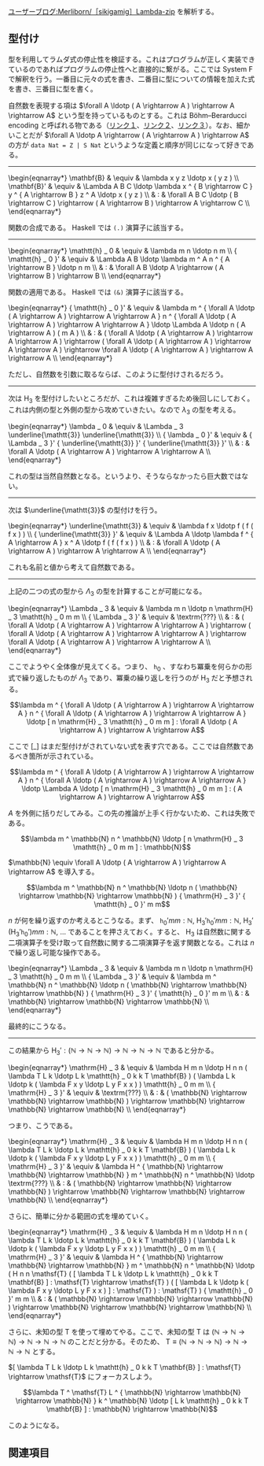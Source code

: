 [https://googology.wikia.org/ja/wiki/%E3%83%A6%E3%83%BC%E3%82%B6%E3%83%BC%E3%83%96%E3%83%AD%E3%82%B0:Merliborn/%EF%BC%BBsikigamig%EF%BC%BDLambda-zip?oldid=23748 ユーザーブログ:Merliborn/［sikigamig］Lambda-zip] を解析する。

== 型付け ==

型を利用してラムダ式の停止性を検証する。これはプログラムが正しく実装できているのであればプログラムの停止性へと直接的に繋がる。ここでは System F で解釈を行う。一番目に元々の式を書き、二番目に型についての情報を加えた式を書き、三番目に型を書く。

自然数を表現する項は \( \forall A \ldotp ( A \rightarrow A ) \rightarrow A \rightarrow A \) という型を持っているものとする。これは Böhm–Berarducci encoding と呼ばれる物である（[https://math.stackexchange.com/questions/2522624/are-all-simply-typed-lambda-terms-of-type-a-to-a-to-a-to-a-church-numerals リンク１]、[http://oleg.fi/gists/posts/2019-06-26-linear-church-encodings.html リンク２]、[http://okmij.org/ftp/tagless-final/course/Boehm-Berarducci.html リンク３]）。なお、細かいことだが \( \forall A \ldotp A \rightarrow ( A \rightarrow A ) \rightarrow A \) の方が <code>data Nat = Z | S Nat</code> というような定義と順序が同じになって好きである。

----

<nowiki>\begin{eqnarray*}
  \mathbf{B}  & \equiv & \lambda x y z \ldotp x ( y z ) \\
  \mathbf{B}' & \equiv & \Lambda A B C \ldotp \lambda x ^ { B \rightarrow C } y ^ { A \rightarrow B } z ^ A \ldotp x ( y z ) \\
              & :      & \forall A B C \ldotp ( B \rightarrow C ) \rightarrow ( A \rightarrow B ) \rightarrow A \rightarrow C \\
\end{eqnarray*}</nowiki>

関数の合成である。 Haskell では <code>(.)</code> 演算子に該当する。

----

<nowiki>\begin{eqnarray*}
  \mathtt{h} _ 0      & \equiv & \lambda m n \ldotp n m \\
  { \mathtt{h} _ 0 }' & \equiv & \Lambda A B \ldotp \lambda m ^ A n ^ { A \rightarrow B } \ldotp n m \\
                      & :      & \forall A B \ldotp A \rightarrow ( A \rightarrow B ) \rightarrow B \\
\end{eqnarray*}</nowiki>

関数の適用である。 Haskell では <code>(&)</code> 演算子に該当する。

<nowiki>\begin{eqnarray*}
  { \mathtt{h} _ 0 }' & \equiv & \lambda m ^ { \forall A \ldotp ( A \rightarrow A ) \rightarrow A \rightarrow A } n ^ { \forall A \ldotp ( A \rightarrow A ) \rightarrow A \rightarrow A } \ldotp \Lambda A \ldotp n ( A \rightarrow A ) ( m A ) \\
                      & :      & ( \forall A \ldotp ( A \rightarrow A ) \rightarrow A \rightarrow A ) \rightarrow ( \forall A \ldotp ( A \rightarrow A ) \rightarrow A \rightarrow A ) \rightarrow \forall A \ldotp ( A \rightarrow A ) \rightarrow A \rightarrow A \\
\end{eqnarray*}</nowiki>

ただし、自然数を引数に取るならば、このように型付けされるだろう。

----

次は \( \mathrm{H} _ 3 \) を型付けしたいところだが、これは複雑すぎるため後回しにしておく。これは内側の型と外側の型から攻めていきたい。なので \( \lambda _ 3 \) の型を考える。

<nowiki>\begin{eqnarray*}
  \lambda _ 0      & \equiv & \Lambda _ 3 \underline{\mathtt{3}} \underline{\mathtt{3}} \\
  { \lambda _ 0 }' & \equiv & { \Lambda _ 3 }' { \underline{\mathtt{3}} }' { \underline{\mathtt{3}} }' \\
                   & :      & \forall A \ldotp ( A \rightarrow A ) \rightarrow A \rightarrow A \\
\end{eqnarray*}</nowiki>

これの型は当然自然数となる。というより、そうならなかったら巨大数ではない。

----

次は \( \underline{\mathtt{3}} \) の型付けを行う。

<nowiki>\begin{eqnarray*}
  \underline{\mathtt{3}}      & \equiv & \lambda f x \ldotp f ( f ( f x ) ) \\
  { \underline{\mathtt{3}} }' & \equiv & \Lambda A \ldotp \lambda f ^ { A \rightarrow A } x ^ A \ldotp f ( f ( f x ) ) \\
                              & :      & \forall A \ldotp ( A \rightarrow A ) \rightarrow A \rightarrow A \\
\end{eqnarray*}</nowiki>

これも名前と値から考えて自然数である。

----

上記の二つの式の型から \( \Lambda _ 3 \) の型を計算することが可能になる。

<nowiki>\begin{eqnarray*}
  \Lambda _ 3      & \equiv & \lambda m n \ldotp n \mathrm{H} _ 3 \mathtt{h} _ 0 m m \\
  { \Lambda _ 3 }' & \equiv & \textrm{???} \\
                   & :      & ( \forall A \ldotp ( A \rightarrow A ) \rightarrow A \rightarrow A ) \rightarrow ( \forall A \ldotp ( A \rightarrow A ) \rightarrow A \rightarrow A ) \rightarrow \forall A \ldotp ( A \rightarrow A ) \rightarrow A \rightarrow A \\
\end{eqnarray*}</nowiki>

ここでようやく全体像が見えてくる。つまり、 \( \mathtt{h} _ 0 \) 、すなわち冪乗を何らかの形式で繰り返したものが \( \Lambda _ 3 \) であり、冪乗の繰り返しを行うのが \( \mathrm{H} _ 3 \) だと予想される。

\[ \lambda m ^ { \forall A \ldotp ( A \rightarrow A ) \rightarrow A \rightarrow A } n ^ { \forall A \ldotp ( A \rightarrow A ) \rightarrow A \rightarrow A } \ldotp [ n \mathrm{H} _ 3 \mathtt{h} _ 0 m m ] : \forall A \ldotp ( A \rightarrow A ) \rightarrow A \rightarrow A \]

ここで \( [ \_ ] \) はまだ型付けがされていない式を表す穴である。ここでは自然数であるべき箇所が示されている。

\[ \lambda m ^ { \forall A \ldotp ( A \rightarrow A ) \rightarrow A \rightarrow A } n ^ { \forall A \ldotp ( A \rightarrow A ) \rightarrow A \rightarrow A } \ldotp \Lambda A \ldotp [ n \mathrm{H} _ 3 \mathtt{h} _ 0 m m ] : ( A \rightarrow A ) \rightarrow A \rightarrow A \]

\( A \) を外側に括りだしてみる。この先の推論が上手く行かないため、これは失敗である。

\[ \lambda m ^ \mathbb{N} n ^ \mathbb{N} \ldotp [ n \mathrm{H} _ 3 \mathtt{h} _ 0 m m ] : \mathbb{N} \]

\( \mathbb{N} \equiv \forall A \ldotp ( A \rightarrow A ) \rightarrow A \rightarrow A \) を導入する。

\[ \lambda m ^ \mathbb{N} n ^ \mathbb{N} \ldotp n ( \mathbb{N} \rightarrow \mathbb{N} \rightarrow \mathbb{N} ) { \mathrm{H} _ 3 }' { \mathtt{h} _ 0 }' m m \]

\( n \) が何を繰り返すのか考えるとこうなる。まず、 \( { \mathtt{h} _ 0 }' m m : \mathbb{N} \), \( { \mathrm{H} _ 3 }' { \mathtt{h} _ 0 }' m m : \mathbb{N} \), \( { \mathrm{H} _ 3 }' ( { \mathrm{H} _ 3 }' { \mathtt{h} _ 0 }' ) m m : \mathbb{N} \), ... であることを押さえておく。すると、 \( \mathrm{H} _ 3 \) は自然数に関する二項演算子を受け取って自然数に関する二項演算子を返す関数となる。これは \( n \) で繰り返し可能な操作である。

<nowiki>\begin{eqnarray*}
  \Lambda _ 3      & \equiv & \lambda m n \ldotp n \mathrm{H} _ 3 \mathtt{h} _ 0 m m \\
  { \Lambda _ 3 }' & \equiv & \lambda m ^ \mathbb{N} n ^ \mathbb{N} \ldotp n ( \mathbb{N} \rightarrow \mathbb{N} \rightarrow \mathbb{N} ) { \mathrm{H} _ 3 }' { \mathtt{h} _ 0 }' m m \\
                   & :      & \mathbb{N} \rightarrow \mathbb{N} \rightarrow \mathbb{N} \\
\end{eqnarray*}</nowiki>

最終的にこうなる。

----

この結果から \( { \mathrm{H} _ 3 }' : ( \mathbb{N} \rightarrow \mathbb{N} \rightarrow \mathbb{N} ) \rightarrow \mathbb{N} \rightarrow \mathbb{N} \rightarrow \mathbb{N} \) であると分かる。

<nowiki>\begin{eqnarray*}
  \mathrm{H} _ 3      & \equiv & \lambda H m n \ldotp H n n ( \lambda T L k \ldotp L k \mathtt{h} _ 0 k k T \mathbf{B} ) ( \lambda L k \ldotp k ( \lambda F x y \ldotp L y F x x ) ) \mathtt{h} _ 0 m m \\
  { \mathrm{H} _ 3 }' & \equiv & \textrm{???} \\
                   & :      & ( \mathbb{N} \rightarrow \mathbb{N} \rightarrow \mathbb{N} ) \rightarrow \mathbb{N} \rightarrow \mathbb{N} \rightarrow \mathbb{N} \\
\end{eqnarray*}</nowiki>

つまり、こうである。

<nowiki>\begin{eqnarray*}
  \mathrm{H} _ 3      & \equiv & \lambda H m n \ldotp H n n ( \lambda T L k \ldotp L k \mathtt{h} _ 0 k k T \mathbf{B} ) ( \lambda L k \ldotp k ( \lambda F x y \ldotp L y F x x ) ) \mathtt{h} _ 0 m m \\
  { \mathrm{H} _ 3 }' & \equiv & \lambda H ^ { \mathbb{N} \rightarrow \mathbb{N} \rightarrow \mathbb{N} } m ^ \mathbb{N} n ^ \mathbb{N} \ldotp \textrm{???} \\
                   & :      & ( \mathbb{N} \rightarrow \mathbb{N} \rightarrow \mathbb{N} ) \rightarrow \mathbb{N} \rightarrow \mathbb{N} \rightarrow \mathbb{N} \\
\end{eqnarray*}</nowiki>

さらに、簡単に分かる範囲の式を埋めていく。

<nowiki>\begin{eqnarray*}
  \mathrm{H} _ 3      & \equiv & \lambda H m n \ldotp H n n ( \lambda T L k \ldotp L k \mathtt{h} _ 0 k k T \mathbf{B} ) ( \lambda L k \ldotp k ( \lambda F x y \ldotp L y F x x ) ) \mathtt{h} _ 0 m m \\
  { \mathrm{H} _ 3 }' & \equiv & \lambda H ^ { \mathbb{N} \rightarrow \mathbb{N} \rightarrow \mathbb{N} } m ^ \mathbb{N} n ^ \mathbb{N} \ldotp ( H n n \mathsf{T} ( [ \lambda T L k \ldotp L k \mathtt{h} _ 0 k k T \mathbf{B} ] : \mathsf{T} \rightarrow \mathsf{T} ) ( [ \lambda L k \ldotp k ( \lambda F x y \ldotp L y F x x ) ] : \mathsf{T} ) : \mathsf{T} ) { \mathtt{h} _ 0 }' m m \\
                   & :      & ( \mathbb{N} \rightarrow \mathbb{N} \rightarrow \mathbb{N} ) \rightarrow \mathbb{N} \rightarrow \mathbb{N} \rightarrow \mathbb{N} \\
\end{eqnarray*}</nowiki>

さらに、未知の型 \( \mathsf{T} \) を使って埋めてやる。ここで、未知の型 \( \mathsf{T} \) は \( ( \mathbb{N} \rightarrow \mathbb{N} \rightarrow \mathbb{N} ) \rightarrow \mathbb{N} \rightarrow \mathbb{N} \rightarrow \mathbb{N} \) のことだと分かる。そのため、 \( \mathsf{T} \equiv ( \mathbb{N} \rightarrow \mathbb{N} \rightarrow \mathbb{N} ) \rightarrow \mathbb{N} \rightarrow \mathbb{N} \rightarrow \mathbb{N} \) とする。

\( [ \lambda T L k \ldotp L k \mathtt{h} _ 0 k k T \mathbf{B} ] : \mathsf{T} \rightarrow \mathsf{T} \) にフォーカスしよう。

\[ \lambda T ^ \mathsf{T} L ^ { \mathbb{N} \rightarrow \mathbb{N} \rightarrow \mathbb{N} } k ^ \mathbb{N} \ldotp [ L k \mathtt{h} _ 0 k k T \mathbf{B} ] : \mathbb{N} \rightarrow \mathbb{N} \]

このようになる。

== 関連項目 ==

{{User:Hexirp/式神巨大数}}
